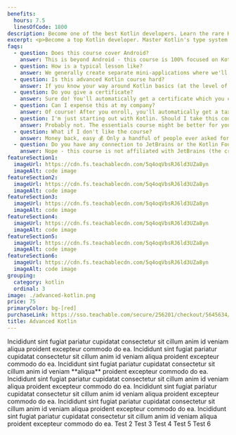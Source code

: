 ```yaml
---
benefits:
  hours: 7.5
  linesOfCode: 1800
description: Become one of the best Kotlin developers. Learn the rare Kotlin skills in this hands-on, practical course.
excerpt: <p>Become a top Kotlin developer. Master Kotlin's type system and internals, and learn the rare skills and tools that will make you a senior engineer.</p>
faqs:
  - question: Does this course cover Android?
    answer: This is beyond Android - this course is 100% focused on Kotlin as a programming language, without caring which platform you're going to write code for.
  - question: How is a typical lesson like?
    answer: We generally create separate mini-applications where we'll explore a certain feature of the Kotlin language, with examples and exercises. Each lesson is about 20-30 mins long.
  - question: Is this advanced Kotlin course hard?
    answer: If you know your way around Kotlin basics (at the level of the Kotlin Essentials course), you should be fine. If this is your first time with Kotlin (or first time coding), I recommend you take the Kotlin Essentials course first.
  - question: Do you give a certificate?
    answer: Sure do! You'll automatically get a certificate which you can export and use this to get reimbursed or land your Kotlin job.
  - question: Can I expense this at my company?
    answer: Of course! After you enroll, you'll automatically get a tax-compliant receipt which you can use to reimburse this course with your employer.
  - question: I'm just starting out with Kotlin. Should I take this course?
    answer: Probably not. The essentials course might be better for you.
  - question: What if I don't like the course?
    answer: Money back, easy 💰 Only a handful of people ever asked for a refund on the entire site of 20+ courses, just to give you an idea.
  - question: Do you have any connection to JetBrains or the Kotlin Foundation?
    answer: Nope - this course is not affiliated with JetBrains (the creators of Kotlin), Google or the Kotlin Foundation. I hope they say good things about this course once they see it, though!
featureSection1:
  imageUrl: https://cdn.fs.teachablecdn.com/5q4oqVbsRJ6ld3UZa8yn
  imageAlt: code image
featureSection2:
  imageUrl: https://cdn.fs.teachablecdn.com/5q4oqVbsRJ6ld3UZa8yn
  imageAlt: code image
featureSection3:
  imageUrl: https://cdn.fs.teachablecdn.com/5q4oqVbsRJ6ld3UZa8yn
  imageAlt: code image
featureSection4:
  imageUrl: https://cdn.fs.teachablecdn.com/5q4oqVbsRJ6ld3UZa8yn
  imageAlt: code image
featureSection5:
  imageUrl: https://cdn.fs.teachablecdn.com/5q4oqVbsRJ6ld3UZa8yn
  imageAlt: code image
featureSection6:
  imageUrl: https://cdn.fs.teachablecdn.com/5q4oqVbsRJ6ld3UZa8yn
  imageAlt: code image
grouping:
  category: kotlin
  ordinal: 3
image: ./advanced-kotlin.png
price: 75
primaryColor: bg-[red]
purchaseLink: https://sso.teachable.com/secure/256201/checkout/5645634/advanced-kotlin
title: Advanced Kotlin
---
```



<Course>
  <Fragment slot="feature1">
    Incididunt sint fugiat pariatur cupidatat consectetur sit cillum anim id
    veniam aliqua proident excepteur commodo do ea. Incididunt sint fugiat
    pariatur cupidatat consectetur sit cillum anim id veniam aliqua proident
    excepteur commodo do ea. Incididunt sint fugiat pariatur cupidatat
    consectetur sit cillum anim id veniam **aliqua** proident excepteur commodo
    do ea. Incididunt sint fugiat pariatur cupidatat consectetur sit cillum anim
    id veniam aliqua proident excepteur commodo do ea. Incididunt sint fugiat
    pariatur cupidatat consectetur sit cillum anim id veniam aliqua proident
    excepteur commodo do ea. Incididunt sint fugiat pariatur cupidatat
    consectetur sit cillum anim id veniam aliqua proident excepteur commodo do
    ea. Incididunt sint fugiat pariatur cupidatat consectetur sit cillum anim id
    veniam aliqua proident excepteur commodo do ea.
  </Fragment>
  <Fragment slot="feature2">Test 2</Fragment>
  <Fragment slot="feature3">Test 3</Fragment>
  <Fragment slot="feature4">Test 4</Fragment>
  <Fragment slot="feature5">Test 5</Fragment>
  <Fragment slot="feature6">Test 6</Fragment>
</Course>
